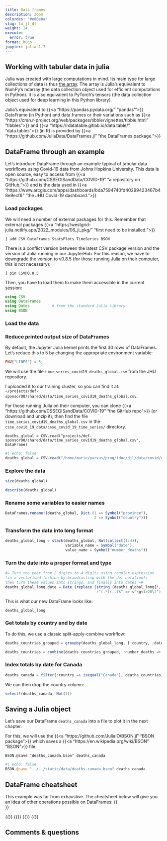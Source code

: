 ```yaml
---
title: Data frames
description: Zoom
colordes: "#e86e0a"
slug: 14_jl_df
weight: 14
execute:
  error: true
format: hugo
jupyter: julia-1.7
---
```


## Working with tabular data in julia

Julia was created with large computations in mind. Its main type for large collections of data is thus [the array](https://westgrid-julia.netlify.app/2022_modules/13_jl_arrays/). The array is Julia's equivalent to NumPy's ndarray (the data collection object used for efficient computations in Python). It is also equivalent to PyTorch's tensors (the data collection object used for deep learning in this Python library).

Julia's equivalent to {{<a "https://pandas.pydata.org/" "pandas'">}} DataFrame (in Python) and data.frames or their variations such as {{<a "https://cran.r-project.org/web/packages/tibble/vignettes/tibble.html" "tibbles">}} and {{<a "https://rdatatable.gitlab.io/data.table/" "data.tables">}} (in R) is provided by {{<a "https://github.com/JuliaData/DataFrames.jl" "the DataFrames package.">}}

## DataFrame through an example

Let's introduce DataFrame through an example typical of tabular data workflows using Covid-19 data from Johns Hopkins University. This data is open source, easy to access from {{<a "https://github.com/CSSEGISandData/COVID-19" "a repository on GitHub,">}} and is the data used in {{<a "https://www.arcgis.com/apps/dashboards/bda7594740fd40299423467b48e9ecf6" "the JHU Covid-19 dashboard.">}}

### Load packages

We will need a number of external packages for this. Remember that external packages {{<a "https://westgrid-julia.netlify.app/2022_modules/06_jl_pkg/" "first need to be installed:">}}

```.julia
] add CSV DataFrames StatsPlots TimeSeries BSON
```

There is a conflict version between the latest CSV package version and the version of Julia running in our JupyterHub. For this reason, we have to downgrade the version to v0.8.5 (for those running Julia on their computer, this is not necessary):

```.julia
] pin CSV@0.8.5
```

Then, you have to load them to make them accessible in the current session:

```julia
using CSV
using DataFrames
using Dates          # from the standard Julia library
using BSON
```

### Load the data
### Reduce printed output size of DataFrames

By default, the Jupyter Julia kernel prints the first 30 rows of DataFrames. Let's reduce this to 5 by changing the appropriate environment variable:

```julia
ENV["LINES"] = 5;
```

We will use the file `time_series_covid19_deaths_global.csv` from the JHU repository.

I uploaded it to our training cluster, so you can find it at: \
`~/projects/def-sponsor00/shared/data/time_series_covid19_deaths_global.csv`.

For those running Julia on their computer, you can clone {{<a "https://github.com/CSSEGISandData/COVID-19" "the GitHub repo">}} (or download and unzip it), then find the file `time_series_covid19_deaths_global.csv` in the `csse_covid_19_data/csse_covid_19_time_series/` directory.

```.julia
deaths_global = CSV.read("projects/def-sponsor00/shared/data/time_series_covid19_deaths_global.csv", DataFrame)
```

```julia
#| echo: false
deaths_global = CSV.read("/home/marie/parvus/prog/tdoc/djl/data/covid/csse_covid_19_data/csse_covid_19_time_series/time_series_covid19_deaths_global.csv", DataFrame)
```

### Explore the data

```julia
size(deaths_global)
```
```julia
describe(deaths_global)
```

### Rename some variables to easier names

```julia
DataFrames.rename!(deaths_global, Dict.(1 => Symbol("province"),
                                        2 => Symbol("country")))
```

### Transform the data into long format

```julia
deaths_global_long = stack(deaths_global, Not(collect(1:4)),
                           variable_name = Symbol("date"),
                           value_name = Symbol("number_deaths"))
```

### Turn the date into a proper format and type

```julia
#= Turn the year from 2 digits to 4 digits using regular expression
(in a vectorised fashion by braodcasting with the dot notation);
then turn these values into strings, and finally into dates =#
deaths_global_long.date = Date.(replace.(string.(deaths_global_long[!, 5]),
                                         r"(.*)(..)$" => s"\g<1>20\2"), "m/dd/yy")
```

This is what our new DataFrame looks like:

```julia
deaths_global_long
```

### Get totals by country and by date

To do this, we use a classic split-apply-combine workflow:

```julia
deaths_countries_grouped = groupby(deaths_global_long, [:country, :date])
```
```julia
deaths_countries = combine(deaths_countries_grouped, :number_deaths => sum)
```

### Index totals by date for Canada

```julia
deaths_canada = filter(:country => isequal("Canada"), deaths_countries)
```

We can then drop the country column:

```julia
select!(deaths_canada, Not(1))
```

## Saving a Julia object

Let's save our DataFrame `deaths_canada` into a file to plot it in the next chapter.

For this, we will use the {{<a "https://github.com/JuliaIO/BSON.jl" "BSON package">}} which saves a {{<a "https://en.wikipedia.org/wiki/BSON" "BSON">}} file.

```.julia
BSON.@save "deaths_canada.bson" deaths_canada
```
```julia
#| echo: false
BSON.@save "../../static/data/deaths_canada.bson" deaths_canada
```

## DataFrame cheatsheet

This example was far from exhaustive. The cheatsheet below will give you an idea of other operations possible on DataFrames:
{{<br size="3">}}

{{<imgmshadow src="/img/dataframes-0.png" title="" width="%" line-height="1.0rem">}}
{{</imgmshadow>}}
{{<imgmshadow src="/img/dataframes-1.png" title="" width="%" line-height="1.0rem">}}
{{</imgmshadow>}}

## Comments & questions
